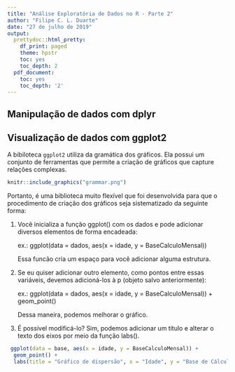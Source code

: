 ```yaml
---
title: "Análise Exploratória de Dados no R - Parte 2"
author: "Filipe C. L. Duarte"
date: "27 de julho de 2019"
output:
  prettydoc::html_pretty:
    df_print: paged
    theme: hpstr
    toc: yes
    toc_depth: 2
  pdf_document:
    toc: yes
    toc_depth: '2'
---
```


## Manipulação de dados com dplyr



## Visualização de dados com ggplot2

A bibiloteca `ggplot2` utiliza da gramática dos gráficos. Ela possui um conjunto de ferramentas que permite a criação de gráficos que capture relações complexas.

```r
knitr::include_graphics("grammar.png")
```

Portanto, é uma biblioteca muito flexível que foi desenvolvida para que o procedimento de criação dos gráficos seja sistematizado da seguinte forma:

1. Você inicializa a função ggplot() com os dados e pode adicionar diversos elementos de forma encadeada:
    
    ex.: ggplot(data = dados, aes(x = idade, y = BaseCalculoMensal)) 
    
    Essa funcão cria um espaço para você adicionar alguma estrutura. 

2. Se eu quiser adicionar outro elemento, como pontos entre essas variáveis, devemos adicioná-los à p (objeto salvo anteriormente):

    ex.: ggplot(data = dados, aes(x = idade, y = BaseCalculoMensal))  + geom_point() 
  
    Dessa maneira, podemos melhorar o gráfico. 
 
3. É possível modificá-lo? Sim, podemos adicionar um título e alterar o texto dos eixos por meio da função labs(). 

```r
 ggplot(data = base, aes(x = idade, y = BaseCalculoMensal)) + 
  geom_point() + 
  labs(title = "Gráfico de dispersão", x = "Idade", y = "Base de Cálculo Mensal")
```
 
